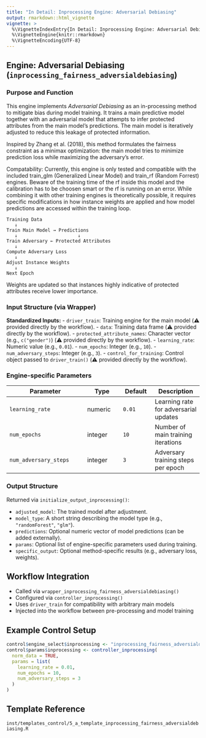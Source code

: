 ```yaml
---
title: "In Detail: Inprocessing Engine: Adversarial Debiasing"
output: rmarkdown::html_vignette
vignette: >
  %\VignetteIndexEntry{In Detail: Inprocessing Engine: Adversarial Debiasing}
  %\VignetteEngine{knitr::rmarkdown}
  %\VignetteEncoding{UTF-8}
---
```


## Engine: Adversarial Debiasing (`inprocessing_fairness_adversialdebiasing`)

### Purpose and Function

This engine implements *Adversarial Debiasing* as an in-processing method to mitigate bias during model training. It trains a main predictive model together with an adversarial model that attempts to infer protected attributes from the main model’s predictions. The main model is iteratively adjusted to reduce this leakage of protected information.

Inspired by Zhang et al. (2018), this method formulates the fairness constraint as a minimax optimization: the main model tries to minimize prediction loss while maximizing the adversary's error.

Compatability: Currently, this engine is only tested and compatible with the included train_glm (Generalized Linear Model) and train_rf (Random Forrest) engines. Beware of the training time of the rf inside this model and the calibration has to be choosen smart or the rf is running on an error. While combining it with other training engines is theoretically possible, it requires specific modifications in how instance weights are applied and how model predictions are accessed within the training loop.

```text
Training Data
   ↓
Train Main Model → Predictions
   ↓                      ↓
Train Adversary ← Protected Attributes
   ↓
Compute Adversary Loss
   ↓
Adjust Instance Weights
   ↓
Next Epoch
```

Weights are updated so that instances highly indicative of protected attributes receive lower importance.

### Input Structure (via Wrapper)

**Standardized Inputs:**
- `driver_train`: Training engine for the main model (⚠️ provided directly by the workflow).
- `data`: Training data frame (⚠️ provided directly by the workflow).
- `protected_attribute_names`: Character vector (e.g., `c("gender")`) (⚠️ provided directly by the workflow).
- `learning_rate`: Numeric value (e.g., `0.01`).
- `num_epochs`: Integer (e.g., `10`).
- `num_adversary_steps`: Integer (e.g., `3`).
- `control_for_training`: Control object passed to `driver_train()` (⚠️ provided directly by the workflow).

### Engine-specific Parameters

| Parameter            | Type     | Default | Description |
|---------------------|----------|---------|-------------|
| `learning_rate`      | numeric  | `0.01`  | Learning rate for adversarial updates |
| `num_epochs`         | integer  | `10`    | Number of main training iterations    |
| `num_adversary_steps`| integer  | `3`     | Adversary training steps per epoch    |

### Output Structure

Returned via `initialize_output_inprocessing()`:

- `adjusted_model`: The trained model after adjustment.
- `model_type`: A short string describing the model type (e.g., `"randomForest"`, `"glm"`).
- `predictions`: Optional numeric vector of model predictions (can be added externally).
- `params`: Optional list of engine-specific parameters used during training.
- `specific_output`: Optional method-specific results (e.g., adversary loss, weights).

## Workflow Integration

- Called via `wrapper_inprocessing_fairness_adversialdebiasing()`
- Configured via `controller_inprocessing()`
- Uses `driver_train` for compatibility with arbitrary main models
- Injected into the workflow between pre-processing and model training

## Example Control Setup

```r
control$engine_select$inprocessing <- "inprocessing_fairness_adversialdebiasing"
control$params$inprocessing <- controller_inprocessing(
  norm_data = TRUE,
  params = list(
    learning_rate = 0.01,
    num_epochs = 10,
    num_adversary_steps = 3
  )
)
```

## Template Reference

`inst/templates_control/5_a_template_inprocessing_fairness_adversialdebiasing.R`